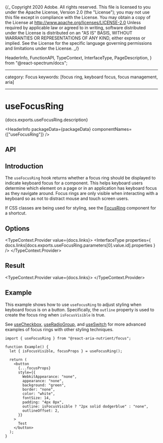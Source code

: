 {/_ Copyright 2020 Adobe. All rights reserved.
This file is licensed to you under the Apache License, Version 2.0 (the "License");
you may not use this file except in compliance with the License. You may obtain a copy
of the License at http://www.apache.org/licenses/LICENSE-2.0
Unless required by applicable law or agreed to in writing, software distributed under
the License is distributed on an "AS IS" BASIS, WITHOUT WARRANTIES OR REPRESENTATIONS
OF ANY KIND, either express or implied. See the License for the specific language
governing permissions and limitations under the License. _/}


  HeaderInfo,
  FunctionAPI,
  TypeContext,
  InterfaceType,
  PageDescription,
} from "@react-spectrum/docs";

---

category: Focus
keywords: [focus ring, keyboard focus, focus management, aria]

---

# useFocusRing

<PageDescription>{docs.exports.useFocusRing.description}</PageDescription>

<HeaderInfo packageData={packageData} componentNames={["useFocusRing"]} />

## API

<FunctionAPI links={docs.links} function={docs.exports.useFocusRing} />

## Introduction

The `useFocusRing` hook returns whether a focus ring should be displayed to indicate keyboard focus for a component.
This helps keyboard users determine which element on a page or in an application has keyboard focus as they
navigate around. Focus rings are only visible when interacting with a keyboard so as not to distract mouse
and touch screen users.

If CSS classes are being used for styling, see the [FocusRing](FocusRing.html) component for a shortcut.

## Options

<TypeContext.Provider value={docs.links}>
  <InterfaceType
    properties={
      docs.links[docs.exports.useFocusRing.parameters[0].value.id].properties
    }
  />
</TypeContext.Provider>

## Result

<TypeContext.Provider value={docs.links}>
  <InterfaceType
    properties={docs.links[docs.exports.useFocusRing.return.id].properties}
  />
</TypeContext.Provider>

## Example

This example shows how to use `useFocusRing` to adjust styling when keyboard focus is on a button.
Specifically, the `outline` property is used to create the focus ring when `isFocusVisible` is true.

See [useCheckbox](useCheckbox.html#styling), [useRadioGroup](useRadioGroup.html#styling), and
[useSwitch](useSwitch.html#example) for more advanced examples of focus rings with other styling
techniques.

```tsx example
import { useFocusRing } from "@react-aria-nutrient/focus";

function Example() {
  let { isFocusVisible, focusProps } = useFocusRing();

  return (
    <button
      {...focusProps}
      style={{
        WebkitAppearance: "none",
        appearance: "none",
        background: "green",
        border: "none",
        color: "white",
        fontSize: 14,
        padding: "4px 8px",
        outline: isFocusVisible ? "2px solid dodgerblue" : "none",
        outlineOffset: 2,
      }}
    >
      Test
    </button>
  );
}
```
